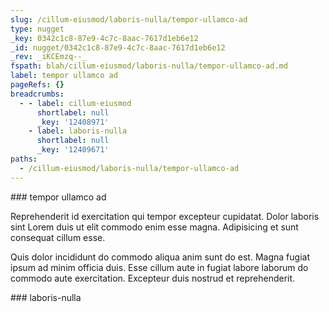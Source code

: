 ```yaml
---
slug: /cillum-eiusmod/laboris-nulla/tempor-ullamco-ad
type: nugget
_key: 0342c1c8-87e9-4c7c-8aac-7617d1eb6e12
_id: nugget/0342c1c8-87e9-4c7c-8aac-7617d1eb6e12
_rev: _iKCEmzq--_
fspath: blah/cillum-eiusmod/laboris-nulla/tempor-ullamco-ad.md
label: tempor ullamco ad
pageRefs: {}
breadcrumbs:
  - - label: cillum-eiusmod
      shortlabel: null
      _key: '12408971'
    - label: laboris-nulla
      shortlabel: null
      _key: '12409671'
paths:
  - /cillum-eiusmod/laboris-nulla/tempor-ullamco-ad
---
```


<NuggetArea>
<Nugget slug="/cillum-eiusmod/laboris-nulla/tempor-ullamco-ad" type="nugget" _key="0342c1c8-87e9-4c7c-8aac-7617d1eb6e12" _id="nugget/0342c1c8-87e9-4c7c-8aac-7617d1eb6e12" _rev="_iKCEmzq--_" fspath="blah/cillum-eiusmod/laboris-nulla/tempor-ullamco-ad.md" label="tempor ullamco ad" paths="/cillum-eiusmod/laboris-nulla/tempor-ullamco-ad">
<NuggetBody>
### tempor ullamco ad

Reprehenderit id exercitation qui tempor excepteur cupidatat. Dolor laboris sint Lorem duis ut elit commodo enim esse magna. Adipisicing et sunt consequat cillum esse.

Quis dolor incididunt do commodo aliqua anim sunt do est. Magna fugiat ipsum ad minim officia duis. Esse cillum aute in fugiat labore laborum do commodo aute exercitation. Excepteur duis nostrud et reprehenderit.

</NuggetBody>
<Breadcrumbs>
<Crumbs>
<Crumb _key="12408971" label="cillum-eiusmod" /><Crumb _key="12409671" label="laboris-nulla" />
</Crumbs>
</Breadcrumbs>
</Nugget>

<NuggetsInbound>
</NuggetsInbound>
<NuggetsOutbound>
</NuggetsOutbound>
</NuggetArea>
<PassagesInbound>
<Passage direction="inbound" type="passage" _key="12409671" _id="passage/12409671" _rev="_iKCEmxK---" label="laboris-nulla" passage="laboris-nulla" fspath="blah/cillum-eiusmod/laboris-nulla" paths="/cillum-eiusmod/laboris-nulla" slug="/cillum-eiusmod/laboris-nulla">
<NuggetBody>
### laboris-nulla

</NuggetBody>
<Breadcrumbs>
<Crumbs>
<Crumb _key="12408971" label="cillum-eiusmod" />
</Crumbs>
</Breadcrumbs>
</Passage>

</PassagesInbound>
<PassagesOutbound>
</PassagesOutbound>